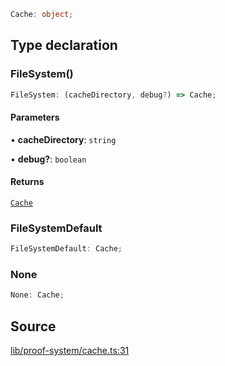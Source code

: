 ```ts
Cache: object;
```

## Type declaration

### FileSystem()

```ts
FileSystem: (cacheDirectory, debug?) => Cache;
```

#### Parameters

• **cacheDirectory**: `string`

• **debug?**: `boolean`

#### Returns

[`Cache`](../type-aliases/Cache.mdx)

### FileSystemDefault

```ts
FileSystemDefault: Cache;
```

### None

```ts
None: Cache;
```

## Source

[lib/proof-system/cache.ts:31](https://github.com/o1-labs/o1js/blob/ccbd5fd4525adaf6c1f07bef7847d7bac67c71b5/src/lib/proof-system/cache.ts#L31)

